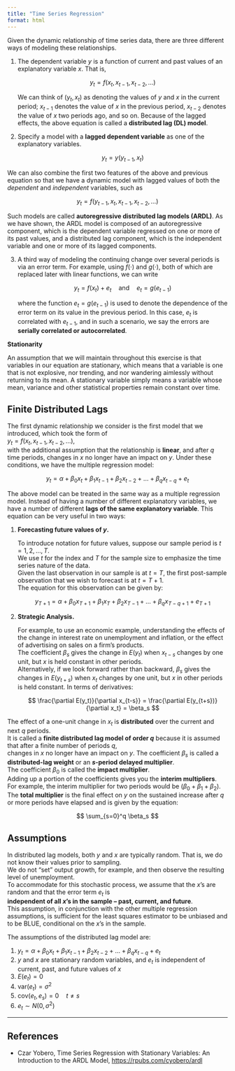 ```yaml
---
title: "Time Series Regression"
format: html
---
```


Given the dynamic relationship of time series data, there are three different ways of modeling these relationships.

1. The dependent variable $y$ is a function of current and past values of an explanatory variable $x$. That is,

    $$
    y_t = f(x_t, x_{t-1}, x_{t-2}, \ldots)
    $$

    We can think of $(y_t, x_t)$ as denoting the values of $y$ and $x$ in the current period; $x_{t-1}$ denotes the value of $x$ in the previous period, $x_{t-2}$ denotes the value of $x$ two periods ago, and so on. Because of the lagged effects, the above equation is called a **distributed lag (DL) model**.

2. Specify a model with a **lagged dependent variable** as one of the explanatory variables.

    $$
    y_t = y(y_{t-1}, x_t)
    $$

We can also combine the first two features of the above and previous equation so that we have a dynamic model with lagged values of both the *dependent* and *independent* variables, such as

$$
y_t = f(y_{t-1}, x_t, x_{t-1}, x_{t-2}, \ldots)
$$
    
Such models are called **autoregressive distributed lag models (ARDL)**. As we have shown, the ARDL model is composed of an autoregressive component, which is the dependent variable regressed on one or more of its past values, and a distributed lag component, which is the independent variable and one or more of its lagged components.

3. A third way of modeling the continuing change over several periods is via an error term. For example, using $f(\cdot)$ and $g(\cdot)$, both of which are replaced later with linear functions, we can write

    $$
    y_t = f(x_t) + e_t \quad \text{and} \quad e_t = g(e_{t-1})
    $$
    
    where the function $e_t = g(e_{t-1})$ is used to denote the dependence of the error term on its value in the previous period. In this case, $e_t$ is correlated with $e_{t-1}$, and in such a scenario, we say the errors are **serially correlated or autocorrelated**.


**Stationarity**

An assumption that we will maintain throughout this exercise is that variables in our equation are stationary, which means that a variable is one that is not explosive, nor trending, and nor wandering aimlessly without returning to its mean. A stationary variable simply means a variable whose mean, variance and other statistical properties remain constant over time.

## Finite Distributed Lags

The first dynamic relationship we consider is the first model that we introduced, which took the form of  
$y_t = f(x_t, x_{t-1}, x_{t-2}, \ldots)$,  
with the additional assumption that the relationship is **linear**, and after $q$ time periods, changes in $x$ no longer have an impact on $y$. Under these conditions, we have the multiple regression model:

$$
y_t = \alpha + \beta_0 x_t + \beta_1 x_{t-1} + \beta_2 x_{t-2} + \ldots + \beta_q x_{t-q} + e_t
$$

The above model can be treated in the same way as a multiple regression model. Instead of having a number of different explanatory variables, we have a number of different **lags of the same explanatory variable**. This equation can be very useful in two ways:

1. **Forecasting future values of $y$.**  

   To introduce notation for future values, suppose our sample period is $t = 1, 2, \ldots, T$.  
   We use $t$ for the index and $T$ for the sample size to emphasize the time series nature of the data.  
   Given the last observation in our sample is at $t = T$, the first post-sample observation that we wish to forecast is at $t = T + 1$.  
   The equation for this observation can be given by:

   $$
   y_{T+1} = \alpha + \beta_0 x_{T+1} + \beta_1 x_T + \beta_2 x_{T-1} + \ldots + \beta_q x_{T-q+1} + e_{T+1}
   $$

2. **Strategic Analysis.**  

   For example, to use an economic example, understanding the effects of the change in interest rate on unemployment and inflation, or the effect of advertising on sales on a firm's products.  
   The coefficient $\beta_s$ gives the change in $E(y_t)$ when $x_{t-s}$ changes by one unit, but $x$ is held constant in other periods.  
   Alternatively, if we look forward rather than backward, $\beta_s$ gives the changes in $E(y_{t+s})$ when $x_t$ changes by one unit, but $x$ in other periods is held constant. In terms of derivatives:

   $$
   \frac{\partial E(y_t)}{\partial x_{t-s}} = \frac{\partial E(y_{t+s})}{\partial x_t} = \beta_s
   $$

The effect of a one-unit change in $x_t$ is **distributed** over the current and next $q$ periods.  
It is called a **finite distributed lag model of order $q$** because it is assumed that after a finite number of periods $q$,  
changes in $x$ no longer have an impact on $y$. The coefficient $\beta_s$ is called a **distributed-lag weight** or an **$s$-period delayed multiplier**.  
The coefficient $\beta_0$ is called the **impact multiplier**.  
Adding up a portion of the coefficients gives you the **interim multipliers**.  
For example, the interim multiplier for two periods would be $(\beta_0 + \beta_1 + \beta_2)$.  
The **total multiplier** is the final effect on $y$ on the sustained increase after $q$ or more periods have elapsed and is given by the equation:

$$
\sum_{s=0}^q \beta_s
$$



## Assumptions

In distributed lag models, both $y$ and $x$ are typically random. That is, we do not know their values prior to sampling.  
We do not “set” output growth, for example, and then observe the resulting level of unemployment.  
To accommodate for this stochastic process, we assume that the $x$’s are random and that the error term $e_t$ is  
**independent of all $x$’s in the sample – past, current, and future**.  
This assumption, in conjunction with the other multiple regression assumptions, is sufficient for the least squares estimator to be unbiased and to be BLUE, conditional on the $x$’s in the sample.

The assumptions of the distributed lag model are:

1. $y_t = \alpha + \beta_0 x_t + \beta_1 x_{t-1} + \beta_2 x_{t-2} + \ldots + \beta_q x_{t-q} + e_t$
2. $y$ and $x$ are stationary random variables, and $e_t$ is independent of current, past, and future values of $x$
3. $E(e_t) = 0$
4. $\text{var}(e_t) = \sigma^2$
5. $\text{cov}(e_t, e_s) = 0 \quad t \ne s$
6. $e_t \sim N(0, \sigma^2)$



--------------------------------------------------------------------------------

## References {.unlisted .unnumbered}

- Czar Yobero, Time Series Regression with Stationary Variables: An Introduction to the ARDL Model, <https://rpubs.com/cyobero/ardl>


